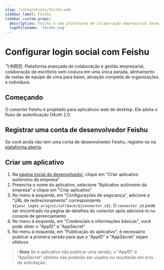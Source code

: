 ```yaml
---
slug: /integrations/feishu-web
sidebar_label: Feishu
sidebar_custom_props:
  description: Feishu é uma plataforma de colaboração empresarial desenvolvida pela ByteDance.
  logoFilename: 'feishu.svg'
---
```



# Configurar login social com Feishu

飞书网页: Plataforma avançada de colaboração e gestão empresarial, colaboração de escritório sem costura em uma única parada, alinhamento de metas de equipe de cima para baixo, ativação completa de organizações e indivíduos.

<GuideTip />

## Começando

O conector Feishu é projetado para aplicativos web de desktop. Ele adota o fluxo de autenticação OAuth 2.0.

## Registrar uma conta de desenvolvedor Feishu

Se você ainda não tem uma conta de desenvolvedor Feishu, registre-se na [plataforma aberta](https://open.feishu.cn/?lang=zh-CN).

## Criar um aplicativo

1. Na [página inicial do desenvolvedor](https://open.feishu.cn/app?lang=zh-CN), clique em "Criar aplicativo autônomo da empresa"
2. Preencha o nome do aplicativo, selecione "Aplicativo autônomo da empresa" e clique em "Criar aplicativo"
3. No menu à esquerda, em "Configurações de segurança", adicione a "URL de redirecionamento" correspondente `${your_logto_origin}/callback/${connector_id}`. O `connector_id` pode ser encontrado na página de detalhes do conector após adicioná-lo no console de gerenciamento
4. No menu à esquerda, em "Credenciais e informações básicas", você pode obter o "AppID" e "AppSecret"
5. No menu à esquerda, em "Publicação do aplicativo", é necessário publicar a primeira versão para que o "AppID" e "AppSecret" sejam efetivos

> ℹ️ **Nota**
> Se o aplicativo não publicar uma versão, o "AppID" e "AppSecret" obtidos não poderão ser usados ou resultarão em erro de solicitação.
